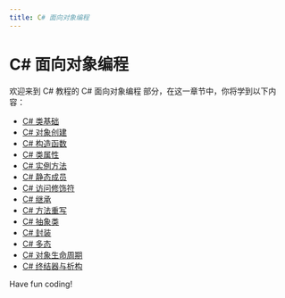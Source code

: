 ```yaml
---
title: C# 面向对象编程
---
```


# C# 面向对象编程

欢迎来到 C# 教程的 C# 面向对象编程 部分，在这一章节中，你将学到以下内容：

- [C# 类基础](./0-class-c-foundation.mdx)
- [C# 对象创建](./1-c-object-creation.mdx)
- [C# 构造函数](./2-c-constructor.mdx)
- [C# 类属性](./3-c-type-attributes.mdx)
- [C# 实例方法](./4-cinstance-method.mdx)
- [C# 静态成员](./5-c-static-members.mdx)
- [C# 访问修饰符](./6-c-access-modifier.mdx)
- [C# 继承](./7-cinheritance.mdx)
- [C# 方法重写](./8-c-method-rewriting.mdx)
- [C# 抽象类](./9-cabstract-class.mdx)
- [C# 封装](./10-c-package.mdx)
- [C# 多态](./11-c-polymorphism.mdx)
- [C# 对象生命周期](./12-c-object-life-cycle.mdx)
- [C# 终结器与析构](./13-c-terminator-and-destructor.mdx)

Have fun coding!